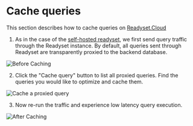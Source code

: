 # Cache queries

This section describes how to cache queries on [Readyset.Cloud](https://readyset.cloud)

1. As in the case of the [self-hosted readyset](/get-started/cache), we first send
   query traffic through the Readyset instance. By default, all queries sent through
   Readyset are transparently proxied to the backend database.

![Before Caching](./img/before_caching.gif)

2. Click the "Cache query" button to list all proxied queries. Find the
   queries you would like to optimize and cache them.

![Cache a proxied query](./img/CacheQuery.gif)

3. Now re-run the traffic and experience low latency query execution.

![After Caching](./img/after_caching.gif)
